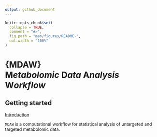```yaml
---
output: github_document
---
```


```r
knitr::opts_chunk$set(
  collapse = TRUE,
  comment = "#>",
  fig.path = "man/figures/README-",
  out.width = "100%"
)
```

# {MDAW} <br>**M***etabolomic ***D***ata ***A***nalysis ***W***orkflow*

## Getting started

[Introduction](https://danymukesha.github.io/MDAW/articles/Introduction.html)

`MDAW` is a computational workflow for statistical analysis of untargeted
and targeted metabolomic data.
